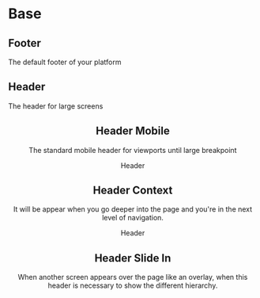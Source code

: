 

<Meta title='4.Organisms|Base' />

# Base

## Footer
The default footer of your platform

<Preview withToolbar>
    <Story name='Default'>
        <Foot />
    </Story>
</Preview>

<Props of={Foot} />

## Header
The header for large screens 

<Preview withToolbar>
    <Story name='Header'>
        <Header />
    </Story>
</Preview>

<Props of={Header} />

## Header Mobile
The standard mobile header for viewports until large breakpoint

<Preview withToolbar>
    <Story name='Header Mobile'>
        <HeaderMobile><p>Header</p></HeaderMobile>
    </Story>
</Preview>

<Props of={HeaderMobile} />

## Header Context
It will be appear when you go deeper into the page and you're in the next level of navigation.

<Preview withToolbar>
    <Story name='Header Context'>
        <HeaderContext><p>Header</p></HeaderContext>
    </Story>
</Preview>

<Props of={HeaderContext} />

## Header Slide In
When another screen appears over the page like an overlay, when this header is necessary to show the different hierarchy.

<Preview withToolbar>
    <Story name='Header Slide In'>
        <HeaderSlideIn title='Default Title' />
    </Story>
</Preview>

<Props of={HeaderSlideIn} />